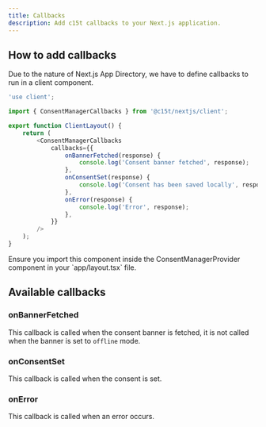```yaml
---
title: Callbacks
description: Add c15t callbacks to your Next.js application.
---
```



## How to add callbacks
Due to the nature of Next.js App Directory, we have to define callbacks to run in a client component.

```ts title="app/layout.client.tsx"
'use client';

import { ConsentManagerCallbacks } from '@c15t/nextjs/client';

export function ClientLayout() {
	return (
		<ConsentManagerCallbacks
			callbacks={{
				onBannerFetched(response) {
					console.log('Consent banner fetched', response);
				},
				onConsentSet(response) {
					console.log('Consent has been saved locally', response);
				},
				onError(response) {
					console.log('Error', response);
				},
			}}
		/>
	);
}
```

<Callout type="note">
Ensure you import this component inside the ConsentManagerProvider component in your `app/layout.tsx` file.
</Callout>

## Available callbacks

### onBannerFetched

This callback is called when the consent banner is fetched, it is not called when the banner is set to `offline` mode.

### onConsentSet

This callback is called when the consent is set.

### onError

This callback is called when an error occurs.
